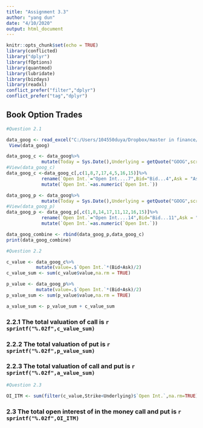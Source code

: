 ```yaml
---
title: "Assignment 3.3"
author: "yang dun"
date: "4/10/2020"
output: html_document
---
```


```r
knitr::opts_chunk$set(echo = TRUE)
library(conflicted)
library("dplyr")
library(fOptions)
library(quantmod)
library(lubridate)
library(bizdays)
library(readxl)
conflict_prefer("filter","dplyr")
conflict_prefer("tag","dplyr")
```

## Book Option Trades
```r
#Question 2.1

data_goog <- read_excel("C:/Users/104550duya/Dropbox/master in finance/Course material/2nd Year/S8/fe 8828 web application/google option data.xlsx")
 View(data_goog)

data_goog_c <- data_goog%>%
             mutate(Today = Sys.Date(),Underlying = getQuote("GOOG",scr="yahoo")$Last,OptionType="c")
#View(data_goog_c)
data_goog_c <-data_goog_c[,c(1,8,7,17,4,5,16,15)]%>%
             rename(`Open Int.`="Open Int....7",Bid="Bid...4",Ask = "Ask...5")%>%
             mutate(`Open Int.`=as.numeric(`Open Int.`))

data_goog_p <- data_goog%>%
             mutate(Today = Sys.Date(),Underlying = getQuote("GOOG",scr="yahoo")$Last,OptionType="p")
#View(data_goog_p)
data_goog_p <- data_goog_p[,c(1,8,14,17,11,12,16,15)]%>%
             rename(`Open Int.`="Open Int....14",Bid="Bid...11",Ask = "Ask...12")%>%
             mutate(`Open Int.`=as.numeric(`Open Int.`))

data_goog_combine <- rbind(data_goog_p,data_goog_c)
print(data_goog_combine)
```

```r

#Question 2.2

c_value <- data_goog_c%>%
           mutate(value=.$`Open Int.`*(Bid+Ask)/2)
c_value_sum <- sum(c_value$value,na.rm = TRUE)

p_value <- data_goog_p%>%
           mutate(value=.$`Open Int.`*(Bid+Ask)/2)
p_value_sum <- sum(p_value$value,na.rm = TRUE)

a_value_sum <- p_value_sum + c_value_sum
```

### 2.2.1 The total valuation of call is `r sprintf("%.02f",c_value_sum)`

### 2.2.2 The total valuation of put is `r sprintf("%.02f",p_value_sum)`

### 2.2.3 The total valuation of call and put is `r sprintf("%.02f",a_value_sum)`

```r

#Question 2.3

OI_ITM <- sum(filter(c_value,Strike<Underlying)$`Open Int.`,na.rm=TRUE)+sum(filter(p_value,Strike>Underlying)$`Open Int.`,na.rm=TRUE)

```
### 2.3 The total open interest of in the money call and put is `r sprintf("%.02f",OI_ITM)`
